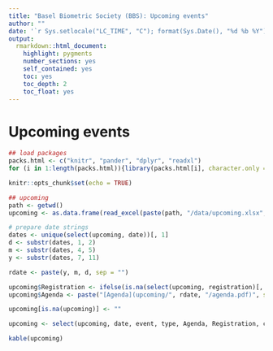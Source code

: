 ```yaml
---
title: "Basel Biometric Society (BBS): Upcoming events"
author: ""
date: '`r Sys.setlocale("LC_TIME", "C"); format(Sys.Date(), "%d %b %Y")`'
output: 
  rmarkdown::html_document:
    highlight: pygments
    number_sections: yes
    self_contained: yes
    toc: yes
    toc_depth: 2
    toc_float: yes
---
```


# Upcoming events

```r
## load packages
packs.html <- c("knitr", "pander", "dplyr", "readxl")
for (i in 1:length(packs.html)){library(packs.html[i], character.only = TRUE)}

knitr::opts_chunk$set(echo = TRUE)

## upcoming   
path <- getwd()
upcoming <- as.data.frame(read_excel(paste(path, "/data/upcoming.xlsx", sep = ""), col_types = NULL))

# prepare date strings
dates <- unique(select(upcoming, date))[, 1]
d <- substr(dates, 1, 2)
m <- substr(dates, 4, 5)
y <- substr(dates, 7, 11)

rdate <- paste(y, m, d, sep = "")

upcoming$Registration <- ifelse(is.na(select(upcoming, registration)[, 1]), "", paste("[Registration](", select(upcoming, registration)[, 1], ")", sep = ""))
upcoming$Agenda <- paste("[Agenda](upcoming/", rdate, "/agenda.pdf)", sep = "")

upcoming[is.na(upcoming)] <- ""

upcoming <- select(upcoming, date, event, type, Agenda, Registration, comment) %>% rename("Date" = date, "Event" = event, "Type of event" = type, "Comment" = comment)
```

```r
kable(upcoming)
```